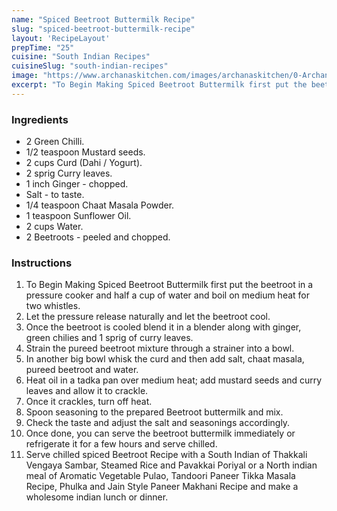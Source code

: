 ---
name: "Spiced Beetroot Buttermilk Recipe"
slug: "spiced-beetroot-buttermilk-recipe"
layout: 'RecipeLayout'
prepTime: "25"
cuisine: "South Indian Recipes"
cuisineSlug: "south-indian-recipes"
image: "https://www.archanaskitchen.com/images/archanaskitchen/0-Archanas-Kitchen-Recipes/Spiced_Beetroot_Buttermilk_Recipe-7_1600.jpg"
excerpt: "To Begin Making Spiced Beetroot Buttermilk first put the beetroot in a pressure cooker and half a cup of water and boil on medium heat for two whistles"
---

### Ingredients

- 2 Green Chilli.
- 1/2 teaspoon Mustard seeds.
- 2 cups Curd (Dahi / Yogurt).
- 2 sprig Curry leaves.
- 1 inch Ginger - chopped.
- Salt - to taste.
- 1/4 teaspoon Chaat Masala Powder.
- 1 teaspoon Sunflower Oil.
- 2 cups Water.
- 2 Beetroots - peeled and chopped.

### Instructions

1. To Begin Making Spiced Beetroot Buttermilk first put the beetroot in a pressure cooker and half a cup of water and boil on medium heat for two whistles.
1. Let the pressure release naturally and let the beetroot cool.
1. Once the beetroot is cooled blend it in a blender along with ginger, green chilies and 1 sprig of curry leaves.
1. Strain the pureed beetroot mixture through a strainer into a bowl.
1. In another big bowl whisk the curd and then add salt, chaat masala, pureed beetroot and water.
1. Heat oil in a tadka pan over medium heat; add mustard seeds and curry leaves and allow it to crackle.
1. Once it crackles, turn off heat.
1. Spoon seasoning to the prepared Beetroot buttermilk and mix.
1. Check the taste and adjust the salt and seasonings accordingly.
1. Once done, you can serve the beetroot buttermilk immediately or refrigerate it for a few hours and serve chilled.
1. Serve chilled spiced Beetroot Recipe with a South Indian of  Thakkali Vengaya Sambar, Steamed Rice and Pavakkai Poriyal or a North indian meal of Aromatic Vegetable Pulao, Tandoori Paneer Tikka Masala Recipe, Phulka and Jain Style Paneer Makhani Recipe and make a wholesome indian lunch or dinner.
